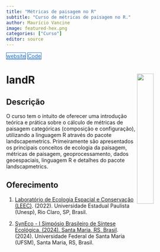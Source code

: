 ```yaml
---
title: "Métricas de paisagem no R"
subtitle: "Curso de métricas de paisagem no R."
author: Maurício Vancine
image: featured-hex.png
categories: ["Curso"]
editor: source
---
```


<div class="mt-4 d-flex flex-row flex-wrap gap-1 justify-content-left justify-content-sm-start" role="group" aria-label="Links">
  <a href="https://mauriciovancine.github.io/workshop-r-landscapemetrics/01_slides/slides.html" class="btn btn-custom text-capitalize" target="_blank"><i class="fas fa-link me-1"></i>website</a>
  <a href="https://github.com/mauriciovancine/workshop-r-landscapemetrics" class="btn btn-custom text-capitalize" target="_blank"><i class="fab fa-github me-1"></i>Code</a>
</div>

<style>
  .btn-custom {
    background-color: white;
    border: 1px solid #1c6cbe; /* Borda azul */
    color: #1c6cbe; /* Texto azul */
    transition: background-color 0.3s, color 0.3s;
  }
  .btn-custom:hover {
    background-color: #1c6cbe; /* Cor de fundo azul ao passar o mouse */
    color: white; /* Texto branco */
  }
</style>

# **landR** <img src="featured-hex.png" align="right" width="30%" min-width="120px"/>

## Descrição

O curso tem o intuito de oferecer uma introdução teórica e prática sobre o cálculo de métricas de paisagem categóricas (composição e configuração), utilizando a linguagem R através do pacote landscapemetrics. Primeiramente são apresentados os principais conceitos de ecologia da paisagem, métricas de paisagem, geoprocessamento, dados geoespaciais, linguagem R e detalhes do pacote landscapmetrics.

## Oferecimento

1. [Laboratório de Ecologia Espacial e Conservação (LEEC)](https://ib.rc.unesp.br/#!/departamentos/ecologia/leec/home/). (2022). Universidade Estadual Paulista (Unesp), Rio Claro, SP, Brasil.

1. [SynEco - I Simpósio Brasileiro de Síntese Ecológica. (2024). Santa Maria, RS, Brasil](https://reefsyn.weebly.com/syneco.html). (2024). Universidade Federal de Santa Maria (UFSM), Santa Maria, RS, Brasil.
